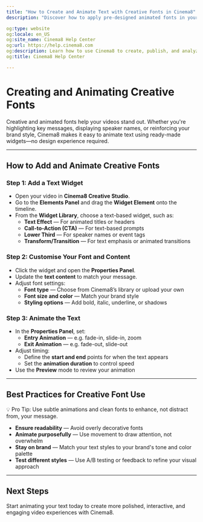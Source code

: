 ---
title: "How to Create and Animate Text with Creative Fonts in Cinema8"
description: "Discover how to apply pre-designed animated fonts in your interactive videos to engage viewers and reinforce branding. Visit Cinema8."

og:type: website
og:locale: en_US
og:site_name: Cinema8 Help Center
og:url: https://help.cinema8.com
og:description: Learn how to use Cinema8 to create, publish, and analyze interactive videos.
og:title: Cinema8 Help Center

---


# Creating and Animating Creative Fonts

Creative and animated fonts help your videos stand out. Whether you're highlighting key messages, displaying speaker names, or reinforcing your brand style, Cinema8 makes it easy to animate text using ready-made widgets—no design experience required.

---

## How to Add and Animate Creative Fonts

<Steps>

### Step 1: Add a Text Widget

- Open your video in **Cinema8 Creative Studio**.
- Go to the **Elements Panel** and drag the **Widget Element** onto the timeline.
- From the **Widget Library**, choose a text-based widget, such as:
  - **Text Effect** — For animated titles or headers
  - **Call-to-Action (CTA)** — For text-based prompts
  - **Lower Third** — For speaker names or event tags
  - **Transform/Transition** — For text emphasis or animated transitions

### Step 2: Customise Your Font and Content

- Click the widget and open the **Properties Panel**.
- Update the **text content** to match your message.
- Adjust font settings:
  - **Font type** — Choose from Cinema8’s library or upload your own
  - **Font size and color** — Match your brand style
  - **Styling options** — Add bold, italic, underline, or shadows

### Step 3: Animate the Text

- In the **Properties Panel**, set:
  - **Entry Animation** — e.g. fade-in, slide-in, zoom
  - **Exit Animation** — e.g. fade-out, slide-out
- Adjust timing:
  - Define the **start and end** points for when the text appears
  - Set the **animation duration** to control speed
- Use the **Preview** mode to review your animation

</Steps>

---

## Best Practices for Creative Font Use

<Callout type="info">
💡 Pro Tip: Use subtle animations and clean fonts to enhance, not distract from, your message.
</Callout>

- **Ensure readability** — Avoid overly decorative fonts
- **Animate purposefully** — Use movement to draw attention, not overwhelm
- **Stay on brand** — Match your text styles to your brand's tone and color palette
- **Test different styles** — Use A/B testing or feedback to refine your visual approach

---

## Next Steps

Start animating your text today to create more polished, interactive, and engaging video experiences with Cinema8.
